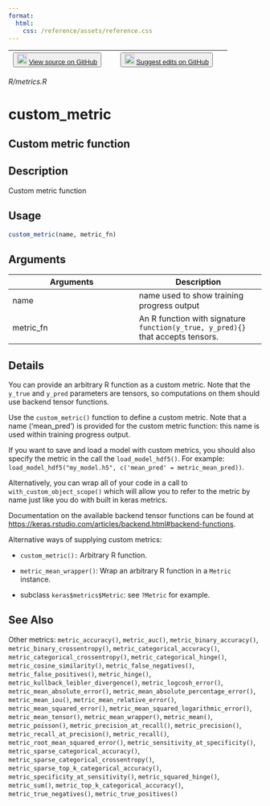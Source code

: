 ```yaml
---
format:
  html:
    css: /reference/assets/reference.css
---
```


| <button class="button"> ![](/reference/assets/GitHub-Mark-32px.png){width="20"} [View source on GitHub](https://github.com/rstudio/keras//blob/main/R/metrics.R) </button> | <button class="button"> ![](/reference/assets/GitHub-Mark-32px.png){width="20"} [Suggest edits on GitHub](https://github.com/rstudio/keras//edit/main/R/metrics.R) </button> |
|:------------------------------:|:--------------------------------------:|

*R/metrics.R*

# custom_metric

## Custom metric function

## Description
Custom metric function 


## Usage
```r
custom_metric(name, metric_fn) 
```

## Arguments
|Arguments|Description|
|---|---|
| name | name used to show training progress output |
| metric_fn | An R function with signature `function(y_true, y_pred){}` that accepts tensors. |

## Details

You can provide an arbitrary R function as a custom metric. Note that the `y_true` and `y_pred` parameters are tensors, so computations on them should use backend tensor functions. 

Use the `custom_metric()` function to define a custom metric. Note that a name ('mean_pred') is provided for the custom metric function: this name is used within training progress output. 

If you want to save and load a model with custom metrics, you should also specify the metric in the call the `load_model_hdf5()`. For example: `load_model_hdf5("my_model.h5", c('mean_pred' = metric_mean_pred))`. 

Alternatively, you can wrap all of your code in a call to `with_custom_object_scope()` which will allow you to refer to the metric by name just like you do with built in keras metrics. 

Documentation on the available backend tensor functions can be found at [https://keras.rstudio.com/articles/backend.html#backend-functions](https://keras.rstudio.com/articles/backend.html#backend-functions). 

Alternative ways of supplying custom metrics: 

- `custom_metric():` Arbitrary R function. 

- `metric_mean_wrapper()`: Wrap an arbitrary R function in a `Metric` instance. 

- subclass `keras$metrics$Metric`: see `?Metric` for example. 





## See Also
Other metrics:  `metric_accuracy()`, `metric_auc()`, `metric_binary_accuracy()`, `metric_binary_crossentropy()`, `metric_categorical_accuracy()`, `metric_categorical_crossentropy()`, `metric_categorical_hinge()`, `metric_cosine_similarity()`, `metric_false_negatives()`, `metric_false_positives()`, `metric_hinge()`, `metric_kullback_leibler_divergence()`, `metric_logcosh_error()`, `metric_mean_absolute_error()`, `metric_mean_absolute_percentage_error()`, `metric_mean_iou()`, `metric_mean_relative_error()`, `metric_mean_squared_error()`, `metric_mean_squared_logarithmic_error()`, `metric_mean_tensor()`, `metric_mean_wrapper()`, `metric_mean()`, `metric_poisson()`, `metric_precision_at_recall()`, `metric_precision()`, `metric_recall_at_precision()`, `metric_recall()`, `metric_root_mean_squared_error()`, `metric_sensitivity_at_specificity()`, `metric_sparse_categorical_accuracy()`, `metric_sparse_categorical_crossentropy()`, `metric_sparse_top_k_categorical_accuracy()`, `metric_specificity_at_sensitivity()`, `metric_squared_hinge()`, `metric_sum()`, `metric_top_k_categorical_accuracy()`, `metric_true_negatives()`, `metric_true_positives()`

